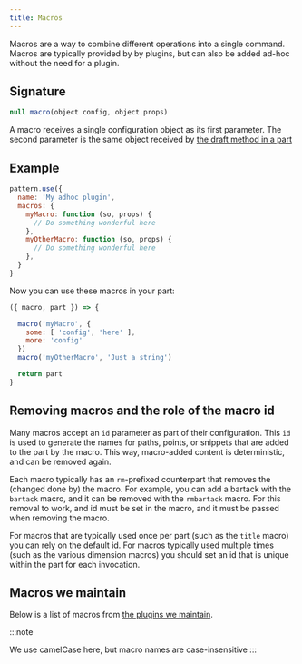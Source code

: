 ```yaml
---
title: Macros
---
```


Macros are a way to combine different operations into a single command.
Macros are typically provided by by plugins, but can also be added ad-hoc
without the need for a plugin.

## Signature

```js
null macro(object config, object props)
```

A macro receives a single configuration object as its first parameter.
The second parameter is the same object received by [the draft method in a
part](/reference/api/part/draft)

## Example

```js
pattern.use({
  name: 'My adhoc plugin',
  macros: {
    myMacro: function (so, props) {
      // Do something wonderful here
    },
    myOtherMacro: function (so, props) {
      // Do something wonderful here
    },
  }
}
```

Now you can use these macros in your part:

```js
({ macro, part }) => {

  macro('myMacro', {
    some: [ 'config', 'here' ],
    more: 'config'
  })
  macro('myOtherMacro', 'Just a string')

  return part
}
```

## Removing macros and the role of the macro id

Many macros accept an `id` parameter as part of their configuration.  This `id`
is used to generate the names for paths, points, or snippets that are added to
the part by the macro.  This way, macro-added content is deterministic, and can
be removed again.

Each macro typically has an `rm`-prefixed counterpart that removes the (changed
done by) the macro.  For example, you can add a bartack with the `bartack`
macro, and it can be removed with the `rmbartack` macro.  For this removal to
work, and id must be set in the macro, and it must be passed when removing the
macro.

For macros that are typically used once per part (such as the `title` macro)
you can rely on the default id.  For macros typically used multiple times (such
as the various dimension macros) you should set an id that is unique within the
part for each invocation.

## Macros we maintain

Below is a list of macros from [the plugins we maintain](/reference/plugins).

:::note

We use camelCase here, but macro names are case-insensitive
:::

<ReadMore />

